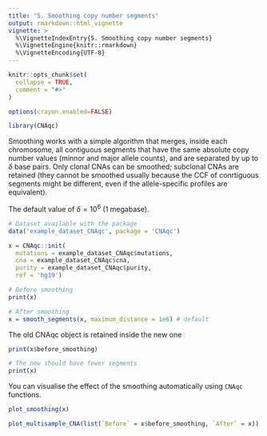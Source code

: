 ```yaml
---
title: "5. Smoothing copy number segments"
output: rmarkdown::html_vignette
vignette: >
  %\VignetteIndexEntry{5. Smoothing copy number segments}
  %\VignetteEngine{knitr::rmarkdown}
  %\VignetteEncoding{UTF-8}
---
```


```r
knitr::opts_chunk$set(
  collapse = TRUE,
  comment = "#>"
)

options(crayon.enabled=FALSE)
```

```r
library(CNAqc)
```

Smoothing works with a simple algorithm that merges, inside each chromosome, all contiguous segments that have the same absolute copy number values (minnor and major allele counts), and are separated by up to $\delta$ base pairs. Only clonal CNAs can be smoothed; subclonal CNAs are retained (they cannot be smoothed usually because the CCF of conrtiguous segments might be different, even if the allele-specific profiles are equivalent).

The default value of $\delta = 10^6$ (1 megabase).

```r
# Dataset available with the package 
data('example_dataset_CNAqc', package = 'CNAqc')

x = CNAqc::init(
  mutations = example_dataset_CNAqc$mutations, 
  cna = example_dataset_CNAqc$cna,
  purity = example_dataset_CNAqc$purity,
  ref = 'hg19')
```



```r
# Before smoothing
print(x)

# After smoothing
x = smooth_segments(x, maximum_distance = 1e6) # default
```

The old CNAqc object is retained inside the new one
```r
print(x$before_smoothing)

# The new should have fewer segments
print(x)
```

You can visualise the effect of the smoothing automatically using `CNAqc` functions.
```r
plot_smoothing(x)
```

```r
plot_multisample_CNA(list(`Before` = x$before_smoothing, `After` = x))
```

